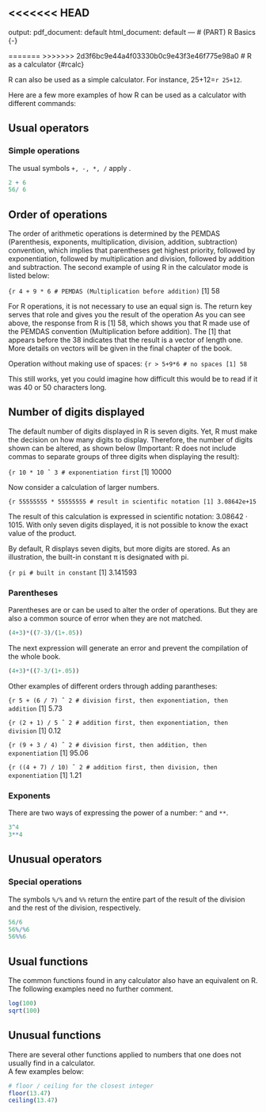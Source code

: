 <<<<<<< HEAD
---
output:
  pdf_document: default
  html_document: default
---
# (PART) R Basics {-}

=======
>>>>>>> 2d3f6bc9e44a4f03330b0c9e43f3e46f775e98a0
# R as a calculator {#rcalc}

R can also be used as a simple calculator. For instance, 25+12=`r 25+12`.

Here are a few more examples of how R can be used as a calculator with different commands:

## Usual operators

### Simple operations

The usual symbols `+, -, *, /` apply .
```r
2 + 6
56/ 6
```

## Order of operations

The order of arithmetic operations is determined by the PEMDAS (Parenthesis, exponents, multiplication, division, addition, subtraction) convention, which implies that parentheses get highest priority, followed by exponentiation, followed by multiplication and division, followed by addition and subtraction. The second example of using R in the calculator mode is listed below:

```{r
4 + 9 * 6 # PEMDAS (Multiplication before addition)
```
[1] 58

For R operations, it is not necessary to use an equal sign is. The return key serves that role and gives you the result of the operation As you can see above, the response from R is [1] 58, which shows you that R made use of the PEMDAS convention (Multiplication before addition). The [1] that appears before the 38 indicates that the result is a vector of length one. More details on vectors will be given in the final chapter of the book.

Operation without making use of spaces: 
```{r
> 5+9*6 # no spaces
[1] 58
```

This still works, yet you could imagine how difficult this would be to read if it was 40 or 50 characters long.

## Number of digits displayed

The default number of digits displayed in R is seven digits. Yet, R must make the decision on how many digits to display. Therefore, the number of digits shown can be altered, as shown below (Important: R does not include commas to separate groups of three digits when displaying the result): 

```{r
10 * 10 ˆ 3 # exponentiation first
```
[1] 10000

Now consider a calculation of larger numbers.

```{r
55555555 * 55555555 # result in scientific notation
[1] 3.08642e+15
```

The result of this calculation is expressed in scientific notation: 3.08642 · 1015. With only seven digits displayed, it is not possible to know the exact value of the product.

By default, R displays seven digits, but more digits are stored. As an illustration, the built-in constant π is designated with pi.

```{r
pi # built in constant
```
[1] 3.141593

### Parentheses 

Parentheses are or can be used to alter the order of operations. But they are also a common source of error when they are not matched.

```r
(4+3)*((7-3)/(1+.05))
```
The next expression will generate an error and prevent the compilation of the whole book.
```r
(4+3)*((7-3/(1+.05))
```

Other examples of different orders through adding parantheses:

```{r
5 + (6 / 7) ˆ 2 # division first, then exponentiation, then addition
```
[1] 5.73

```{r
(2 + 1) / 5 ˆ 2 # addition first, then exponentiation, then division
```
[1] 0.12

```{r
(9 + 3 / 4) ˆ 2 # division first, then addition, then exponentiation
```
[1] 95.06

```{r
((4 + 7) / 10) ˆ 2 # addition first, then division, then exponentiation
```
[1] 1.21

### Exponents 

There are two ways of expressing the power of a number: `^` and `**`.

```r
3^4
3**4
```

## Unusual operators

### Special operations

The symbols `%/%` and `%%` return the entire part of the result of the division and the rest of the division, respectively.
```r
56/6
56%/%6
56%%6
```

## Usual functions

The common functions found in any calculator also have an equivalent on R. The following examples need no further comment.

```r
log(100)
sqrt(100)
```

## Unusual functions

There are several other functions applied to numbers that one does not usually find in a calculator.  
A few examples below:

```r
# floor / ceiling for the closest integer
floor(13.47)
ceiling(13.47)
```








